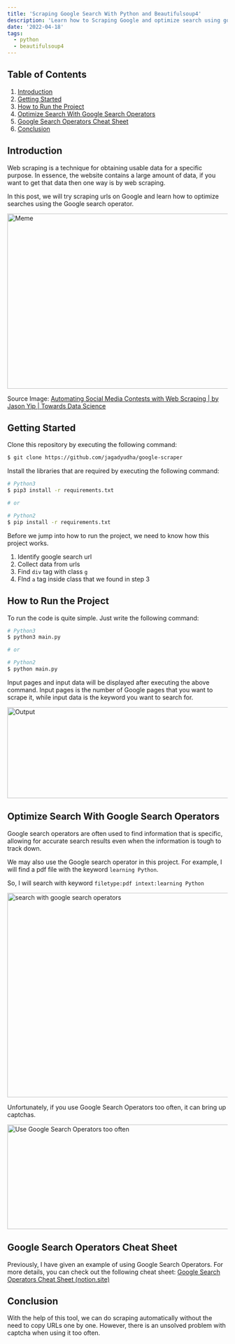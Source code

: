 ---
title: 'Scraping Google Search With Python and Beautifulsoup4'
description: 'Learn how to Scraping Google and optimize search using google search operators'
date: '2022-04-18'
tags:
  - python
  - beautifulsoup4
---

## Table of Contents

1. [Introduction](#introduction)
2. [Getting Started](#getting-started)
3. [How to Run the Project](#how-to-run-the-project)
4. [Optimize Search With Google Search Operators](#optimize-search-with-google-search-operators)
5. [Google Search Operators Cheat Sheet](#google-search-operators-cheat-sheet)
6. [Conclusion](#conclusion)

<Ads />

## Introduction

Web scraping is a technique for obtaining usable data for a specific purpose. In essence, the website contains a large amount of data, if you want to get that data then one way is by web scraping.

In this post, we will try scraping urls on Google and learn how to optimize searches using the Google search operator.

<Image
  alt='Meme'
  src='/v1650258328/jagad.dev/posts/scraping-google-search-with-python-and-beautifulsoup4/0_Bj_O1jRFzZjKxzi4_pnssel.jpg'
  width='550'
  height='400'
/>

Source Image: [Automating Social Media Contests with Web Scraping | by Jason Yip | Towards Data Science](https://towardsdatascience.com/automating-social-media-contests-with-web-scraping-41c55ff6022a)

## Getting Started

Clone this repository by executing the following command:

```bash
$ git clone https://github.com/jagadyudha/google-scraper
```

Install the libraries that are required by executing the following command:

```bash
# Python3
$ pip3 install -r requirements.txt

# or

# Python2
$ pip install -r requirements.txt
```

Before we jump into how to run the project, we need to know how this project works.

1. Identify google search url
2. Collect data from urls
3. Find `div` tag with class `g`
4. FInd `a` tag inside class that we found in step 3

## How to Run the Project

To run the code is quite simple. Just write the following command:

```bash
# Python3
$ python3 main.py

# or

# Python2
$ python main.py
```

Input pages and input data will be displayed after executing the above command. Input pages is the number of Google pages that you want to scrape it, while input data is the keyword you want to search for.

<Image
  alt='Output'
  src='/v1650265187/jagad.dev/posts/scraping-google-search-with-python-and-beautifulsoup4/output_x6vsfc.png'
  width='765'
  height='208'
/>

<Ads />

## Optimize Search With Google Search Operators

Google search operators are often used to find information that is specific, allowing for accurate search results even when the information is tough to track down.

We may also use the Google search operator in this project. For example, I will find a pdf file with the keyword `learning Python`.

So, I will search with keyword `filetype:pdf intext:learning Python`

<Image
  alt='search with google search operators'
  src='/v1650268568/jagad.dev/posts/scraping-google-search-with-python-and-beautifulsoup4/Search_with_google_search_operators_mzacyk.png'
  width='1222'
  height='467'
/>

Unfortunately, if you use Google Search Operators too often, it can bring up captchas.

<Image
  alt='Use Google Search Operators too often'
  src='/v1650270958/jagad.dev/posts/scraping-google-search-with-python-and-beautifulsoup4/cons_w5wvru.png'
  width='595'
  height='239'
/>

## Google Search Operators Cheat Sheet

Previously, I have given an example of using Google Search Operators. For more details, you can check out the following cheat sheet: [Google Search Operators Cheat Sheet (notion.site)](https://aged-clave-571.notion.site/Google-Search-Operators-Cheat-Sheet-e0b50566aa2a4dc6a9643dceda52a3a4)

## Conclusion

With the help of this tool, we can do scraping automatically without the need to copy URLs one by one. However, there is an unsolved problem with captcha when using it too often.
